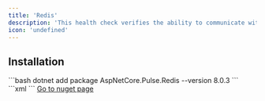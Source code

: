 ```yaml
---
title: 'Redis'
description: 'This health check verifies the ability to communicate with Redis'
icon: 'undefined'
---
```


## Installation

<Tabs>
  <Tab title=".NET CLI">
    ```bash
    dotnet add package AspNetCore.Pulse.Redis --version 8.0.3
    ```
  </Tab>
  <Tab title="Package Reference">
    ```xml
    <PackageReference Include="AspNetCore.Pulse.Redis" Version="8.0.3" />
    ```
  </Tab>
  <Tab title="Nuget">
    <a href="https://www.nuget.org/packages/AspNetCore.Pulse.Redis/" target="_blank">Go to nuget page</a>
  </Tab>
</Tabs>



